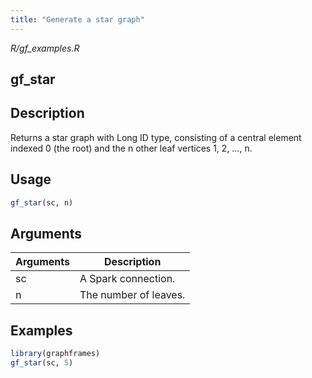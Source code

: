 ```yaml
---
title: "Generate a star graph"
---
```


*R/gf_examples.R*

## gf_star

## Description
Returns a star graph with Long ID type, consisting of a central element    indexed 0 (the root) and the n other leaf vertices 1, 2, ..., n. 


## Usage
```r
gf_star(sc, n) 
```

## Arguments
|Arguments|Description|
|---|---|
| sc | A Spark connection. |
| n | The number of leaves. |





## Examples
```r
library(graphframes)
gf_star(sc, 5) 
```


